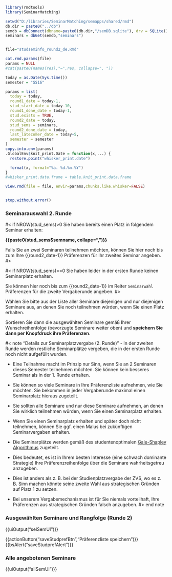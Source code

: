 
```r
library(rmdtools)
library(SeminarMatching)

setwd("D:/libraries/SeminarMatching/semapps/shared/rmd")
db.dir = paste0("../db")
semdb = dbConnect(dbname=paste0(db.dir,"/semDB.sqlite"), drv = SQLite())
seminars = dbGet(semdb,"seminars")


file="studseminfo_round2_de.Rmd"

cat.rmd.params(file)
params = NULL
#cat(paste0(names(res),"=",res, collapse=", "))

today = as.Date(Sys.time())
semester = "SS16"

params = list(
  today = today,
  round1_date = today-1,  
  stud_start_date = today-10,
  round1_done_date = today-1,
  stud.exists = TRUE,
  round2_date = today,
  stud_sems = seminars,
  round2_done_date = today,
  last_latecomer_date = today+5,
  semester = semester
)
copy.into.env(params)
.GlobalEnv$knit_print.Date = function(x,...) {
  restore.point("whisker_print.date")

  format(x, format="%a. %d.%m.%Y")
}
#whisker_print.data.frame = table.knit_print.data.frame

view.rmd(file = file, envir=params,chunks.like.whisker=FALSE)


stop.without.error()
```

<!-- START -->

### Seminarauswahl 2. Runde

#< if NROW(stud_sems)>0
Sie haben bereits einen Platz in folgendem Seminar erhalten:

**{{paste0(stud_sems$semname, collape=", ")}}**

Falls Sie an zwei Seminaren teilnehmen möchten, können Sie hier noch bis zum Ihre {{round2_date-1}} Präferenzen für Ihr zweites Seminar angeben.
#>

#< if NROW(stud_sems)==0
Sie haben leider in der ersten Runde keinen Seminarplatz erhalten.

Sie können hier noch bis zum {{round2_date-1}} im Reiter `Seminarwahl` Präferenzen für die zweite Vergaberunde angeben.
#>


Wählen Sie bitte aus der Liste aller Seminare diejenigen und nur diejenigen Seminare aus, an denen Sie noch teilnehmen würden, wenn Sie einen Platz erhalten.

Sortieren Sie dann die ausgewählten Seminare gemäß Ihrer Wunschreihenfolge
(bevorzugte Seminare weiter oben) und **speichern Sie dann per Knopfdruck ihre Präferenzen**.


#< note "Details zur Seminarplatzvergabe (2. Runde)"
- In der zweiten Runde werden restliche Seminarplätze vergeben, die in der ersten Runde noch nicht aufgefüllt wurden.

- Eine Teilnahme macht im Prinzip nur Sinn, wenn Sie an 2 Seminaren dieses Semester teilnehmen möchten. Sie können kein besseres Seminar als in der 1. Runde erhalten.

- Sie können so viele Seminare in Ihre Präferenzliste aufnehmen, wie Sie möchten. Sie bekommen in jeder Vergaberunde maximal einen Seminarplatz hieraus zugeteilt.

- Sie sollten alle Seminare und nur diese Seminare aufnehmen, an denen Sie wirklich teilnehmen würden, wenn Sie einen Seminarplatz erhalten.

- Wenn Sie einen Seminarplatz erhalten und später doch nicht teilnehmen, können Sie ggf. einen Malus bei zukünftigen Seminarvergaben erhalten.

- Die Seminarplätze werden gemäß des studentenoptimalen <a href="https://en.wikipedia.org/wiki/Stable_marriage_problem" target="_blank">Gale-Shapley Algorithmus</a> zugeteilt.

- Dies bedeutet, es ist in Ihrem besten Interesse
(eine schwach dominante Strategie) Ihre
Präferenzreihenfolge über die Seminare
wahrheitsgetreu anzugeben.

- Dies ist anders als z. B. bei der Studienplatzvergabe der ZVS, wo es z. B. Sinn machen könnte seine zweite Wahl aus strategischen Gründen auf Platz 1 zu setzen.

- Bei unserem Vergabemechanismus ist für Sie niemals vorteilhaft, Ihre Präferenzen aus strategischen Gründen falsch anzugeben.
#> end note


### Ausgewählten Seminare und Rangfolge (Runde 2)

{{uiOutput("selSemUI")}}

{{actionButton("saveStudprefBtn","Präferenzliste speichern")}}
{{bsAlert("saveStudprefAlert")}}

### Alle angebotenen Seminare

{{uiOutput("allSemUI")}}





